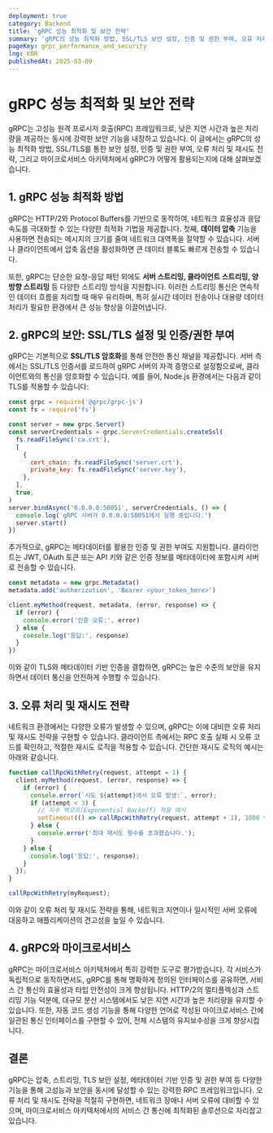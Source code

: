 ```yaml
---
deployment: true
category: Backend
title: 'gRPC 성능 최적화 및 보안 전략'
summary: 'gRPC의 성능 최적화 방법, SSL/TLS 보안 설정, 인증 및 권한 부여, 오류 처리 및 재시도 전략, 그리고 마이크로서비스 아키텍처에서의 gRPC 활용 방안을 알아봅니다.'
pageKey: grpc_performance_and_security
lng: KOR
publishedAt: 2025-03-09
---
```


# gRPC 성능 최적화 및 보안 전략

gRPC는 고성능 원격 프로시저 호출(RPC) 프레임워크로, 낮은 지연 시간과 높은 처리량을 제공하는 동시에 강력한 보안 기능을 내장하고 있습니다. 이 글에서는 gRPC의 성능 최적화 방법, SSL/TLS를 통한 보안 설정, 인증 및 권한 부여, 오류 처리 및 재시도 전략, 그리고 마이크로서비스 아키텍처에서 gRPC가 어떻게 활용되는지에 대해 살펴보겠습니다.

## 1. gRPC 성능 최적화 방법

gRPC는 HTTP/2와 Protocol Buffers를 기반으로 동작하여, 네트워크 효율성과 응답 속도를 극대화할 수 있는 다양한 최적화 기법을 제공합니다. 첫째, **데이터 압축** 기능을 사용하면 전송되는 메시지의 크기를 줄여 네트워크 대역폭을 절약할 수 있습니다. 서버나 클라이언트에서 압축 옵션을 활성화하면 큰 데이터 블록도 빠르게 전송할 수 있습니다.

또한, gRPC는 단순한 요청-응답 패턴 외에도 **서버 스트리밍, 클라이언트 스트리밍, 양방향 스트리밍** 등 다양한 스트리밍 방식을 지원합니다. 이러한 스트리밍 통신은 연속적인 데이터 흐름을 처리할 때 매우 유리하며, 특히 실시간 데이터 전송이나 대용량 데이터 처리가 필요한 환경에서 큰 성능 향상을 이끌어냅니다.

## 2. gRPC의 보안: SSL/TLS 설정 및 인증/권한 부여

gRPC는 기본적으로 **SSL/TLS 암호화**를 통해 안전한 통신 채널을 제공합니다. 서버 측에서는 SSL/TLS 인증서를 로드하여 gRPC 서버의 자격 증명으로 설정함으로써, 클라이언트와의 통신을 암호화할 수 있습니다. 예를 들어, Node.js 환경에서는 다음과 같이 TLS를 적용할 수 있습니다:

```javascript title="grpc proto" showLineNumbers
const grpc = require('@grpc/grpc-js')
const fs = require('fs')

const server = new grpc.Server()
const serverCredentials = grpc.ServerCredentials.createSsl(
  fs.readFileSync('ca.crt'),
  [
    {
      cert_chain: fs.readFileSync('server.crt'),
      private_key: fs.readFileSync('server.key'),
    },
  ],
  true,
)
server.bindAsync('0.0.0.0:50051', serverCredentials, () => {
  console.log('gRPC 서버가 0.0.0.0:50051에서 실행 중입니다.')
  server.start()
})
```

추가적으로, gRPC는 메타데이터를 활용한 인증 및 권한 부여도 지원합니다. 클라이언트는 JWT, OAuth 토큰 또는 API 키와 같은 인증 정보를 메타데이터에 포함시켜 서버로 전송할 수 있습니다.

```javascript title="grpc proto" showLineNumbers
const metadata = new grpc.Metadata()
metadata.add('authorization', 'Bearer <your_token_here>')

client.myMethod(request, metadata, (error, response) => {
  if (error) {
    console.error('인증 오류:', error)
  } else {
    console.log('응답:', response)
  }
})
```

이와 같이 TLS와 메타데이터 기반 인증을 결합하면, gRPC는 높은 수준의 보안을 유지하면서 데이터 통신을 안전하게 수행할 수 있습니다.

## 3. 오류 처리 및 재시도 전략

네트워크 환경에서는 다양한 오류가 발생할 수 있으며, gRPC는 이에 대비한 오류 처리 및 재시도 전략을 구현할 수 있습니다. 클라이언트 측에서는 RPC 호출 실패 시 오류 코드를 확인하고, 적절한 재시도 로직을 적용할 수 있습니다. 간단한 재시도 로직의 예시는 아래와 같습니다.

```javascript title="grpc proto" showLineNumbers
function callRpcWithRetry(request, attempt = 1) {
  client.myMethod(request, (error, response) => {
    if (error) {
      console.error(`시도 ${attempt}에서 오류 발생:`, error);
      if (attempt < 3) {
        // 지수 백오프(Exponential Backoff) 적용 예시
        setTimeout(() => callRpcWithRetry(request, attempt + 1), 1000 * attempt);
      } else {
        console.error('최대 재시도 횟수를 초과했습니다.');
      }
    } else {
      console.log('응답:', response);
    }
  });
}

callRpcWithRetry(myRequest);
```

이와 같이 오류 처리 및 재시도 전략을 통해, 네트워크 지연이나 일시적인 서버 오류에 대응하고 애플리케이션의 견고성을 높일 수 있습니다.

## 4. gRPC와 마이크로서비스

gRPC는 마이크로서비스 아키텍처에서 특히 강력한 도구로 평가받습니다. 각 서비스가 독립적으로 동작하면서도, gRPC를 통해 명확하게 정의된 인터페이스를 공유하면, 서비스 간 통신의 효율성과 타입 안전성이 크게 향상됩니다. HTTP/2의 멀티플렉싱과 스트리밍 기능 덕분에, 대규모 분산 시스템에서도 낮은 지연 시간과 높은 처리량을 유지할 수 있습니다. 또한, 자동 코드 생성 기능을 통해 다양한 언어로 작성된 마이크로서비스 간에 일관된 통신 인터페이스를 구현할 수 있어, 전체 시스템의 유지보수성을 크게 향상시킵니다.

## 결론

gRPC는 압축, 스트리밍, TLS 보안 설정, 메타데이터 기반 인증 및 권한 부여 등 다양한 기능을 통해 고성능과 보안을 동시에 달성할 수 있는 강력한 RPC 프레임워크입니다. 오류 처리 및 재시도 전략을 적절히 구현하면, 네트워크 장애나 서버 오류에 대비할 수 있으며, 마이크로서비스 아키텍처에서의 서비스 간 통신에 최적화된 솔루션으로 자리잡고 있습니다. 
